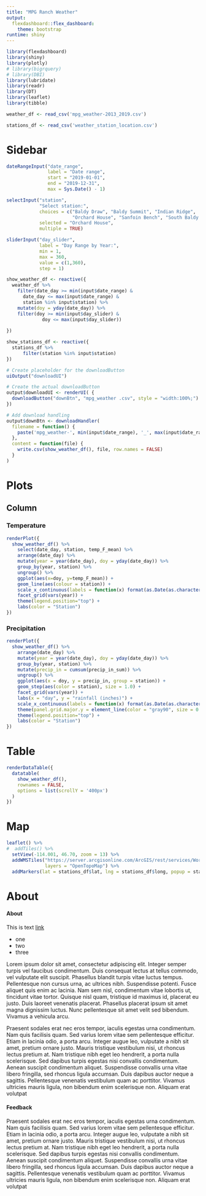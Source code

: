 ```yaml
---
title: "MPG Ranch Weather"
output:
  flexdashboard::flex_dashboard: 
    theme: bootstrap
runtime: shiny
---
```


```r
library(flexdashboard)
library(shiny)
library(plotly)
# library(bigrquery)
# library(DBI)
library(lubridate)
library(readr)
library(DT)
library(leaflet)
library(tibble)
```

```r
weather_df <- read_csv('mpg_weather-2013_2019.csv')

stations_df <- read_csv('weather_station_location.csv')
```

Sidebar {.sidebar data-width=250}
=====================================
```r

dateRangeInput("date_range", 
               label = "Date range",
               start = "2019-01-01",
               end = "2019-12-31",
               max = Sys.Date() - 1)

selectInput("station",
            "Select station:",
            choices = c("Baldy Draw", "Baldy Summit", "Indian Ridge",
                        "Orchard House", "Sanfoin Bench", "South Baldy Ridge"),
            selected = "Orchard House",
            multiple = TRUE)

sliderInput("day_slider", 
            label = "Day Range by Year:",
            min = 1, 
            max = 360, 
            value = c(1,360), 
            step = 1)

show_weather_df <- reactive({
  weather_df %>%
    filter(date_day >= min(input$date_range) &
      date_day <= max(input$date_range) &
      station %in% input$station) %>%
    mutate(doy = yday(date_day)) %>%
    filter(doy >= min(input$day_slider) &
             doy <= max(input$day_slider))
        
})

show_stations_df <- reactive({
  stations_df %>%
      filter(station %in% input$station)
})

# Create placeholder for the downloadButton
uiOutput("downloadUI")

# Create the actual downloadButton
output$downloadUI <- renderUI( {
  downloadButton("downBtn", "mpg_weather .csv", style = "width:100%;")
})

# Add download handling
output$downBtn <- downloadHandler(
  filename = function() {
    paste('mpg_weather-', min(input$date_range), '_', max(input$date_range), '.csv', sep='')
  },
  content = function(file) {
    write.csv(show_weather_df(), file, row.names = FALSE)
  }
)
```

Plots
=====================================

Column {.tabset data-width=750}
-----------------
### Temperature

```r

renderPlot({
  show_weather_df() %>%
    select(date_day, station, temp_F_mean) %>%
    arrange(date_day) %>%
    mutate(year = year(date_day), doy = yday(date_day)) %>%
    group_by(year, station) %>%
    ungroup() %>%
    ggplot(aes(x=doy, y=temp_F_mean)) +
    geom_line(aes(colour = station)) +
    scale_x_continuous(labels = function(x) format(as.Date(as.character(x), "%j"), "%b")) +
    facet_grid(vars(year)) +
    theme(legend.position="top") +
    labs(color = "Station")
})

```

### Precipitation

```r
renderPlot({
  show_weather_df() %>%
    arrange(date_day) %>%
    mutate(year = year(date_day), doy = yday(date_day)) %>%
    group_by(year, station) %>%
    mutate(precip_in = cumsum(precip_in_sum)) %>%
    ungroup() %>%
    ggplot(aes(x = doy, y = precip_in, group = station)) +
    geom_step(aes(color = station), size = 1.0) +
    facet_grid(vars(year)) +
    labs(x = "day", y = "rainfall (inches)") +
    scale_x_continuous(labels = function(x) format(as.Date(as.character(x), "%j"), "%b")) +
    theme(panel.grid.major.y = element_line(color = "gray90", size = 0.75)) +
    theme(legend.position="top") +
    labs(color = "Station")
})
```

Table
=====================================

```r
renderDataTable({
  datatable(
    show_weather_df(), 
    rownames = FALSE,
    options = list(scrollY = '400px')
  )
})
```

Map
=====================================

```r
leaflet() %>%
#  addTiles() %>%
  setView(-114.001, 46.70, zoom = 13) %>%
  addWMSTiles("https://server.arcgisonline.com/ArcGIS/rest/services/World_Topo_Map/MapServer/tile/{z}/{y}/{x}",
              layers = "OpenTopoMap") %>%
  addMarkers(lat = stations_df$lat, lng = stations_df$long, popup = stations_df$station, label = stations_df$station)
```

About
=====================================

#### About
This is text [link](http://www.example.com)

- one
- two 
- three

Lorem ipsum dolor sit amet, consectetur adipiscing elit. Integer semper turpis vel faucibus condimentum. Duis consequat lectus at tellus commodo, vel vulputate elit suscipit. Phasellus blandit turpis vitae luctus tempus. Pellentesque non cursus urna, ac ultrices nibh. Suspendisse potenti. Fusce aliquet quis enim ac lacinia. Nam sem nisl, condimentum vitae lobortis ut, tincidunt vitae tortor. Quisque nisl quam, tristique id maximus id, placerat eu justo. Duis laoreet venenatis placerat. Phasellus placerat ipsum sit amet magna dignissim luctus. Nunc pellentesque sit amet velit sed bibendum. Vivamus a vehicula arcu.

Praesent sodales erat nec eros tempor, iaculis egestas urna condimentum. Nam quis facilisis quam. Sed varius lorem vitae sem pellentesque efficitur. Etiam in lacinia odio, a porta arcu. Integer augue leo, vulputate a nibh sit amet, pretium ornare justo. Mauris tristique vestibulum nisi, ut rhoncus lectus pretium at. Nam tristique nibh eget leo hendrerit, a porta nulla scelerisque. Sed dapibus turpis egestas nisi convallis condimentum. Aenean suscipit condimentum aliquet. Suspendisse convallis urna vitae libero fringilla, sed rhoncus ligula accumsan. Duis dapibus auctor neque a sagittis. Pellentesque venenatis vestibulum quam ac porttitor. Vivamus ultricies mauris ligula, non bibendum enim scelerisque non. Aliquam erat volutpat

#### Feedback

Praesent sodales erat nec eros tempor, iaculis egestas urna condimentum. Nam quis facilisis quam. Sed varius lorem vitae sem pellentesque efficitur. Etiam in lacinia odio, a porta arcu. Integer augue leo, vulputate a nibh sit amet, pretium ornare justo. Mauris tristique vestibulum nisi, ut rhoncus lectus pretium at. Nam tristique nibh eget leo hendrerit, a porta nulla scelerisque. Sed dapibus turpis egestas nisi convallis condimentum. Aenean suscipit condimentum aliquet. Suspendisse convallis urna vitae libero fringilla, sed rhoncus ligula accumsan. Duis dapibus auctor neque a sagittis. Pellentesque venenatis vestibulum quam ac porttitor. Vivamus ultricies mauris ligula, non bibendum enim scelerisque non. Aliquam erat volutpat
